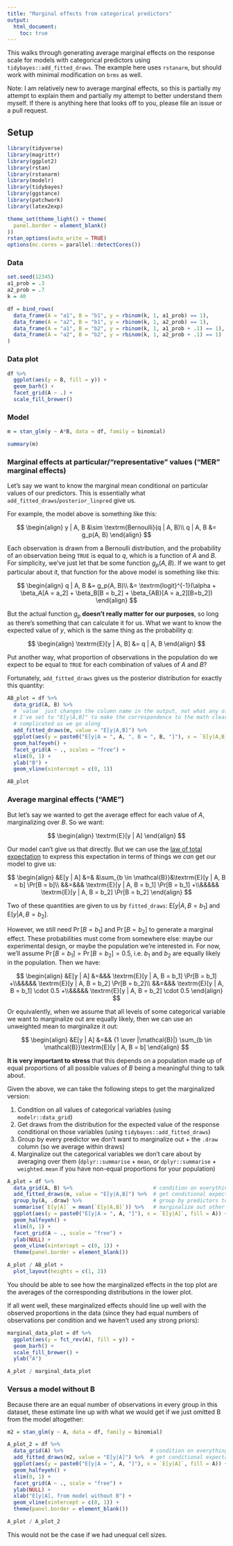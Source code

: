 ```yaml
---
title: "Marginal effects from categorical predictors"
output:
  html_document:
    toc: true
---
```


This walks through generating average marginal effects on the response scale for models with categorical predictors using `tidybayes::add_fitted_draws`. The example here uses `rstanarm`, but should work with minimal modification on `brms` as well.

Note: I am relatively new to average marginal effects, so this is partially my attempt to explain them and partially my attempt to better understand them myself. If there is anything here that looks off to you, please file an issue or a pull request.

## Setup

```r
library(tidyverse)
library(magrittr)
library(ggplot2)
library(rstan)
library(rstanarm)
library(modelr)
library(tidybayes)
library(ggstance)
library(patchwork)
library(latex2exp)

theme_set(theme_light() + theme(
  panel.border = element_blank()
))
rstan_options(auto_write = TRUE)
options(mc.cores = parallel::detectCores())
```



### Data

```r
set.seed(12345)
a1_prob = .3
a2_prob = .7
k = 40

df = bind_rows(
  data_frame(A = "a1", B = "b1", y = rbinom(k, 1, a1_prob) == 1),
  data_frame(A = "a2", B = "b1", y = rbinom(k, 1, a2_prob) == 1),
  data_frame(A = "a1", B = "b2", y = rbinom(k, 1, a1_prob + .1) == 1),
  data_frame(A = "a2", B = "b2", y = rbinom(k, 1, a2_prob + .1) == 1)
)
```

### Data plot

```r
df %>%
  ggplot(aes(y = B, fill = y)) +
  geom_barh() +
  facet_grid(A ~ .) +
  scale_fill_brewer()
```

### Model

```r
m = stan_glm(y ~ A*B, data = df, family = binomial)
```

```r
summary(m)
```

### Marginal effects at particular/"representative" values ("MER" marginal effects)

Let's say we want to know the marginal mean conditional on particular values of our predictors. This is essentially what `add_fitted_draws`/`posterior_linpred` give us.

For example, the model above is something like this:

$$
\begin{align}
y | A, B &\sim \textrm{Bernoulli}(q | A, B)\\
q | A, B &= g_p(A, B)
\end{align}
$$

Each observation is drawn from a Bernoulli distribution, and the probability of an observation being `TRUE` is equal to $q$, which is a function of $A$ and $B$. For simplicity, we've just let that be some function $g_p(A, B)$. If we want to get particular about it, that function for the above model is something like this:

$$
\begin{align}
q | A, B &= g_p(A, B)\\
 &= \textrm{logit}^{-1}(\alpha + \beta_A[A = a_2] + \beta_B[B = b_2] + \beta_{AB}[A = a_2][B=b_2])
\end{align}
$$

But the actual function $g_p$ **doesn't really matter for our purposes**, so long as there's something that can calculate it for us. What we want to know the expected value of $y$, which is the same thing as the probability $q$:

$$
\begin{align}
\textrm{E}[y | A, B] &= q | A, B
\end{align}
$$

Put another way, what proportion of observations in the population do we expect to be equal to `TRUE` for each combination of values of $A$ and $B$?

Fortunately, `add_fitted_draws` gives us the posterior distribution for exactly this quantity:

```r
AB_plot = df %>%
  data_grid(A, B) %>%
  # `value` just changes the column name in the output, not what any of the results are.
  # I've set to "E[y|A,B]" to make the correspondence to the math clear as this gets more
  # complicated as we go along
  add_fitted_draws(m, value = "E[y|A,B]") %>%
  ggplot(aes(y = paste0("E[y|A = ", A, ", B = ", B, "]"), x = `E[y|A,B]`, fill = A)) +
  geom_halfeyeh() +
  facet_grid(A ~ ., scales = "free") +
  xlim(0, 1) +
  ylab("B") +
  geom_vline(xintercept = c(0, 1))

AB_plot
```

### Average marginal effects ("AME")

But let's say we wanted to get the average effect for each value of $A$, marginalizing over $B$. So we want:

$$
\begin{align}
\textrm{E}[y | A]
\end{align}
$$

Our model can't give us that directly. But we can use the [law of total expectation](https://en.wikipedia.org/wiki/Law_of_total_expectation) to express this expectation in terms of things we *can* get our model to give us:

$$
\begin{align}
&E[y | A] &=& &\sum_{b \in \mathcal{B}}&\textrm{E}[y | A, B = b] \Pr[B = b]\\
&&=&&& \textrm{E}[y | A, B = b_1] \Pr[B = b_1] +\\&&&&& \textrm{E}[y | A, B = b_2] \Pr[B = b_2]
\end{align}
$$

Two of these quantities are given to us by `fitted_draws`: $\textrm{E}[y | A, B = b_1]$ and $\textrm{E}[y | A, B = b_2]$. 

However, we still need $\Pr[B = b_1]$ and $\Pr[B = b_2]$ to generate a marginal effect. These probabilities must come from somewhere else: maybe our experimental design, or maybe the population we're interested in. For now, we'll assume $\Pr[B = b_1] = \Pr[B = b_2] = 0.5$, i.e. $b_1$ and $b_2$ are equally likely in the population. Then we have:

$$
\begin{align}
&E[y | A] &=&&& \textrm{E}[y | A, B = b_1] \Pr[B = b_1] +\\&&&&& \textrm{E}[y | A, B = b_2] \Pr[B = b_2]\\
&&=&&& \textrm{E}[y | A, B = b_1] \cdot 0.5 +\\&&&&& \textrm{E}[y | A, B = b_2] \cdot 0.5
\end{align}
$$

Or equivalently, when we assume that all levels of some categorical variable we want to marginalize out are equally likely, then we can use an unweighted mean to marginalize it out:

$$
\begin{align}
&E[y | A] &=&& {1 \over |\mathcal{B}|} \sum_{b \in \mathcal{B}}\textrm{E}[y | A, B = b]
\end{align}
$$

**It is very important to stress** that this depends on a population made up of equal proportions of all possible values of $B$ being a meaningful thing to talk about.

Given the above, we can take the following steps to get the marginalized version:

1. Condition on all values of categorical variables (using `modelr::data_grid`)
2. Get draws from the distribution for the expected value of the response conditional on those variables (using `tidybayes::add_fitted_draws`)
3. Group by every predictor we don't want to marginalize out + the `.draw` column (so we average within draws)
3. Marginalize out the categorical variables we don't care about by averaging over them (`dplyr::summarise` + `mean`, or `dplyr::summarise` + `weighted.mean` if you have non-equal proportions for your population)

```r
A_plot = df %>%
  data_grid(A, B) %>%                          # condition on everything
  add_fitted_draws(m, value = "E[y|A,B]") %>%  # get conditional expectations
  group_by(A, .draw) %>%                       # group by predictors to keep
  summarise(`E[y|A]` = mean(`E[y|A,B]`)) %>%   # marginalize out other predictors
  ggplot(aes(y = paste0("E[y|A = ", A, "]"), x = `E[y|A]`, fill = A)) +
  geom_halfeyeh() +
  xlim(0, 1) +
  facet_grid(A ~ ., scale = "free") +
  ylab(NULL) +
  geom_vline(xintercept = c(0, 1)) +
  theme(panel.border = element_blank())

A_plot / AB_plot + 
  plot_layout(heights = c(1, 2)) 
```

You should be able to see how the marginalized effects in the top plot are the averages of the corresponding distributions in the lower plot.

If all went well, these marginalized effects should line up well with the observed proportions in the data (since they had equal numbers of observations per condition and we haven't used any strong priors):

```r
marginal_data_plot = df %>%
  ggplot(aes(y = fct_rev(A), fill = y)) +
  geom_barh() +
  scale_fill_brewer() +
  ylab("A")

A_plot / marginal_data_plot
```

### Versus a model without B

Because there are an equal number of observations in every group in this dataset, these estimate line up with what we would get if we just omitted B from the model altogether:

```r
m2 = stan_glm(y ~ A, data = df, family = binomial)
```

```r
A_plot_2 = df %>%
  data_grid(A) %>%                            # condition on everything
  add_fitted_draws(m2, value = "E[y|A]") %>%  # get conditional expectations
  ggplot(aes(y = paste0("E[y|A = ", A, "]"), x = `E[y|A]`, fill = A)) +
  geom_halfeyeh() +
  xlim(0, 1) +
  facet_grid(A ~ ., scale = "free") +
  ylab(NULL) +
  xlab("E[y|A], from model without B") +
  geom_vline(xintercept = c(0, 1)) +
  theme(panel.border = element_blank())

A_plot / A_plot_2
```

This would not be the case if we had unequal cell sizes.
